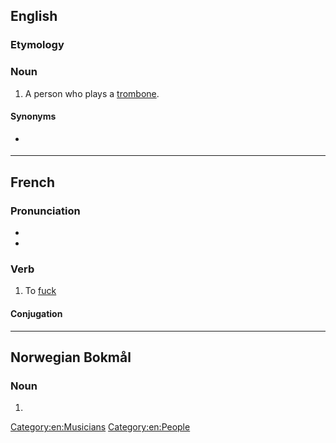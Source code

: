 ==English==

===Etymology===
{{suffix|en|trombone|er}}

===Noun===
{{en-noun}}

# {{lb|en|nonstandard}} A person who plays a [[trombone]].

====Synonyms====
* {{l|en|trombonist}} {{qualifier|standard}}

[[Category:en:Musicians]]
[[Category:en:People]]

----

==French==

===Pronunciation===
* {{fr-IPA}}
* {{audio|fr|LL-Q150 (fra)-Lyokoï-tromboner.wav|Audio}}

===Verb===
{{fr-verb}}

# {{lb|fr|vulgar|slang}} To [[fuck]] {{gloss|of a female, to have sex}}

====Conjugation====
{{fr-conj-auto}}

----

==Norwegian Bokmål==

===Noun===
{{head|nb|noun form|g=m}}

# {{inflection of|nb|trombone||indefinite|p}}